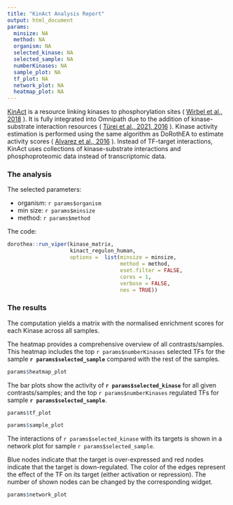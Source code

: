 ```yaml
---
title: "KinAct Analysis Report"
output: html_document
params:
  minsize: NA
  method: NA
  organism: NA
  selected_kinase: NA
  selected_sample: NA
  numberKinases: NA
  sample_plot: NA
  tf_plot: NA
  network_plot: NA
  heatmap_plot: NA
---
```


[KinAct](http://saezlab.github.io/kinact/) is a resource linking kinases to phosphorylation sites ( [Wirbel et al., 2018](https://www.biorxiv.org/content/10.1101/066019v1) ). 
It is fully integrated into Omnipath due to the addition of kinase-substrate interaction resources ( [Türei et al., 2021, 2016](http://europepmc.org/abstract/MED/27898060) ). 
Kinase activity estimation is performed using the same algorithm as DoRothEA to estimate activity scores ( [Alvarez et al., 2016](https://www.nature.com/articles/ng.3593) ). Instead of TF-target interactions, KinAct uses collections of kinase-substrate interactions and phosphoproteomic data instead of transcriptomic data.

### The analysis

The selected parameters:

- organism: `r params$organism`
- min size: `r params$minsize`
- method: `r params$method`

The code:

```r
dorothea::run_viper(kinase_matrix, 
                    kinact_regulon_human,
                    options =  list(minsize = minsize,
                                    method = method,
                                    eset.filter = FALSE,
                                    cores = 1,
                                    verbose = FALSE,
                                    nes = TRUE))
```

### The results

The computation yields a matrix with the normalised enrichment scores for each Kinase across all samples.

The heatmap provides a comprehensive overview of all contrasts/samples.
This heatmap includes the top `r params$numberKinases` selected TFs for the sample **`r params$selected_sample`** compared with the rest of the samples.

```r
params$heatmap_plot
```

The bar plots show the activity of **`r params$selected_kinase`** for all given contrasts/samples;
and the top `r params$numberKinases` regulated TFs for sample **`r params$selected_sample`**.

```r
params$tf_plot

params$sample_plot
```

The interactions of `r params$selected_kinase` with its targets is shown in a network plot for sample `r params$selected_sample`.

Blue nodes indicate that the target is over-expressed and red nodes indicate that the target is down-regulated. The color of the edges represent the effect of the TF on its target (either activation or repression). The number of shown nodes can be changed by the corresponding widget.

```r
params$network_plot
```